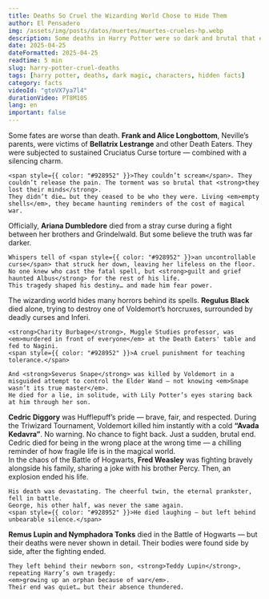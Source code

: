 ```yaml
---
title: Deaths So Cruel the Wizarding World Chose to Hide Them  
author: El Pensadero  
img: /assets/img/posts/datos/muertes/muertes-crueles-hp.webp  
description: Some deaths in Harry Potter were so dark and brutal that even the books barely dared to describe them. Discover the hidden tragedies the wizarding world tried to erase.  
date: 2025-04-25  
dateFormatted: 2025-04-25  
readtime: 5 min  
slug: harry-potter-cruel-deaths  
tags: [harry potter, deaths, dark magic, characters, hidden facts]  
category: facts  
videoId: "gtoVX7ya7l4"  
durationVideo: PT8M10S  
lang: en  
important: false  
---
```



<Article>
  <Section title="🧠1. Neville’s Parents: Tortured Into Madness">
    Some fates are worse than death. <strong>Frank and Alice Longbottom</strong>, Neville’s parents, were victims of <strong>Bellatrix Lestrange</strong> and other Death Eaters.  
    They were subjected to <span style={{ color: "#928952", fontWeight: "bold" }}>sustained Cruciatus Curse torture</span> — combined with a silencing charm.

    <span style={{ color: "#928952" }}>They couldn’t scream</span>. They couldn’t release the pain. The torment was so brutal that <strong>they lost their minds</strong>.  
    They didn’t die… but they ceased to be who they were. Living <em>empty shells</em>, they became haunting reminders of the cost of magical war.
  </Section>

  <Section title="💔2. Ariana Dumbledore: The Death That Shaped a Headmaster">
    Officially, <strong>Ariana Dumbledore</strong> died from a stray curse during a fight between her brothers and Grindelwald.  
    But some believe the truth was far darker.

    Whispers tell of <span style={{ color: "#928952" }}>an uncontrollable curse</span> that struck her down, leaving her lifeless on the floor.  
    No one knew who cast the fatal spell, but <strong>guilt and grief haunted Albus</strong> for the rest of his life.  
    This tragedy shaped his destiny… and made him fear power.
  </Section>

  <Section title="🕯️3. Other Deaths That Shook the Wizarding World">
    The wizarding world hides many horrors behind its spells.  
    <strong>Regulus Black</strong> died alone, trying to destroy one of Voldemort’s horcruxes, surrounded by <span style={{ color: "#928952" }}>deadly curses and Inferi</span>.

    <strong>Charity Burbage</strong>, Muggle Studies professor, was <em>murdered in front of everyone</em> at the Death Eaters' table and fed to Nagini.  
    <span style={{ color: "#928952" }}>A cruel punishment for teaching tolerance.</span>

    And <strong>Severus Snape</strong> was killed by Voldemort in a misguided attempt to control the Elder Wand — not knowing <em>Snape wasn’t its true master</em>.  
    He died for a lie, in solitude, with Lily Potter’s eyes staring back at him through her son.
  </Section>

  <Section title="☠️4. Cedric Diggory: A Life Taken in a Second">
    <strong>Cedric Diggory</strong> was Hufflepuff’s pride — brave, fair, and respected. During the Triwizard Tournament, <span style={{ color: "#928952" }}>Voldemort killed him instantly</span> with a cold <strong>“Avada Kedavra”</strong>.  
    No warning. No chance to fight back. Just a sudden, brutal end.  
    Cedric died <span style={{ color: "#928952" }}>for being in the wrong place at the wrong time</span> — a chilling reminder of how fragile life is in the magical world.
  </Section>

  <Section title="💔5. Fred Weasley: The Final Laugh" imgAlt="Fred Weasley: The Final Laugh" imgSrc={weslay}>
    In the chaos of the Battle of Hogwarts, <strong>Fred Weasley</strong> was fighting bravely alongside his family, sharing a joke with his brother Percy.  
    Then, <span style={{ color: "#928952" }}>an explosion ended his life</span>.

    His death was devastating. The cheerful twin, the eternal prankster, fell in battle.  
    George, his other half, was never the same again.  
    <span style={{ color: "#928952" }}>He died laughing — but left behind unbearable silence.</span>
  </Section>

  <Section title="👶6. Remus and Tonks: A Love Torn by War">
    <strong>Remus Lupin and Nymphadora Tonks</strong> died in the Battle of Hogwarts — but <span style={{ color: "#928952" }}>their deaths were never shown in detail</span>.  
    Their bodies were found side by side, after the fighting ended.

    They left behind their newborn son, <strong>Teddy Lupin</strong>, repeating Harry’s own tragedy:  
    <em>growing up an orphan because of war</em>.  
    Their end was quiet… but their absence thundered.
  </Section>
</Article>
